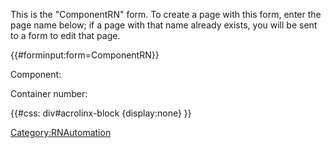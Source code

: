 <noinclude>
This is the "ComponentRN" form.
To create a page with this form, enter the page name below;
if a page with that name already exists, you will be sent to a form to edit that page.


{{#forminput:form=ComponentRN}}

</noinclude><includeonly>
<div id="wikiPreview" style="display: none; padding-bottom: 25px; margin-bottom: 25px; border-bottom: 1px solid #AAAAAA;"></div>

{{{info|page name=Draft:RN/<ComponentRN[ComponentId]>/<ComponentRN[ReleaseNumber]>|create title=Create a new RN |edit title=Editing {{#explode:{{FULLPAGENAME}}|/|2}}  }}}

{{{for template|ComponentRN}}}

<div class="col-md-2 form-label">Component:</div> 
<div class="col-md-10">{{{field|ComponentId|input type=dropdown|cargo table=Component|cargo field=Id|mapping template=ComponentMap}}}</div>
<div class="col-md-2 form-label">Container number:{{FormTip|Enter the Container-based release number exactly as defined here.}}</div> 
<div class="col-md-10">{{{field|ReleaseNumber|input type=regexp|regexp=/^\d{3}\.\d(?:\.\d{3}(?:\.\d{2}(?:\.RE)?)?)?$/|message=Use format: n.n.nnn.nn|placeholder=Enter release number in 100.0.000.01 format}}}</div>
<div style="clear:both"></div>

{{{end template}}}

{{#css: div#acrolinx-block {display:none} }}
{{{standard input|summary}}}

{{{standard input|minor edit}}} {{{standard input|watch}}}

{{{standard input|save}}} {{{standard input|preview}}} {{{standard input|changes}}} {{{standard input|cancel}}}
{{HideExpandAll}}</includeonly><noinclude>[[Category:RNAutomation]]</noinclude>